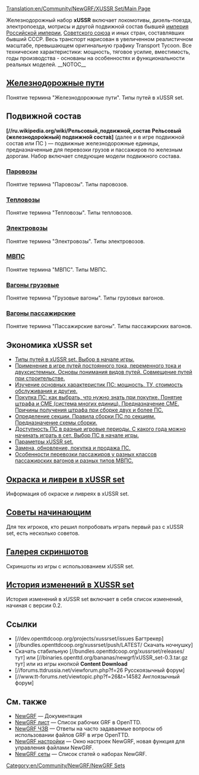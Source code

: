 [[Translation:en/Community/NewGRF/XUSSR Set/Main Page]]


{{ru/Community/NewGRF/Infobox NewGRF|setname= xUSSR Set
|screenshot=ru/Community/NewGRF/Main screenshot.png
|artist=George, Wowan, Simozzz, Ghost, Rubiroid, Engineer_Keen, Otecan, LitNik
|coder=George
|focus=Trains
|homepage=forums.ttdrussia.net/viewforum.php?f=26
|homepagename= xUSSR Set at ttdrussia.net
|copyright= защищенное
}}
Железнодорожный набор '''xUSSR''' включает локомотивы, дизель-поезда, электропоезда, мотрисы и другой подвижной состав бывшей [https://www.wikipedia.org/wiki/ru:Российская империя Российской империи], [https://www.wikipedia.org/wiki/ru:СССР Советского союза] и иных стран, составлявших бывший СССР. Весь транспорт нарисован в увеличенном реалистичном масштабе, превышающем оригинальную графику Transport Tycoon.  Все технические характеристики: мощность, тяговое усилие, вместимость, годы производства - основаны на особенностях и функциональности реальных моделей.
__NOTOC__

== [[ru/Community/NewGRF/XUSSR Set/Railway tracks|Железнодорожные пути]] ==
Понятие термина "Железнодорожные пути". Типы путей в xUSSR set.

== Подвижной состав ==
'''[//ru.wikipedia.org/wiki/Рельсовый_подвижной_состав Ре́льсовый (железнодоро́жный) подвижно́й соста́в]''' (далее и в игре подвижной состав или ПС ) — подвижные железнодорожные единицы, предназначенные для перевозки грузов и пассажиров по железным дорогам.
Набор включает следующие модели подвижного состава.
=== [[ru/Community/NewGRF/XUSSR Set/Steam|Паровозы]] ===
Понятие термина "Паровозы". Типы паровозов.

=== [[ru/Community/NewGRF/XUSSR Set/diesel locomotive|Тепловозы]] ===
Понятие термина "Тепловозы". Типы тепловозов.

=== [[ru/Community/NewGRF/XUSSR Set/Electric locomotive|Электровозы]] ===
Понятие термина "Электровозы". Типы электровозов.

=== [[ru/Community/NewGRF/XUSSR Set/DMU EMU|МВПС]] ===
Понятие термина "МВПС". Типы МВПС.

=== [[ru/Community/NewGRF/XUSSR Set/Freight wagon|Вагоны грузовые]] ===
Понятие термина "Грузовые вагоны". Типы грузовых вагонов.

=== [[ru/Community/NewGRF/XUSSR Set/Passenger wagon|Вагоны пассажирские]] ===
Понятие термина "Пассажирские вагоны". Типы пассажирских вагонов.

== Экономика xUSSR set ==
* [[ru/Community/NewGRF/XUSSR Set/Types of tracks in xUSSR set|Типы путей в xUSSR set. Выбор в начале игры.]]
* [[ru/Community/NewGRF/XUSSR Set/The application of tracks in the game|Применение в игре путей постоянного тока, переменного тока и двухсистемных. Основы понимания видов путей. Совмещение путей при строительстве.]]
* [[ru/Community/NewGRF/XUSSR Set/Main features of rolling stock|Изучение основных характеристик ПС: мощность, ТУ, стоимость обслуживания и другие.]]
* [[ru/Community/NewGRF/XUSSR Set/Buy the rolling stock|Покупка ПС: как выбрать,  что нужно знать при покупке. Понятие штрафа и СМЕ (система многих единиц). Предназначение СМЕ. Причины получения штрафа при сборке двух и более ПС.]]
* [[ru/Community/NewGRF/XUSSR Set/The concept of the term section|Определение секции. Правила сборки ПС по секциям. Предназначение схемы сборки.]]
* [[ru/Community/NewGRF/XUSSR Set/The availability of trains in different time periods|Доступность ПС в разные игровые периоды. С какого года можно начинать играть в сет. Выбор ПС в начале игры.]]
* [[ru/Community/NewGRF/XUSSR Set/The parameters of the xUSSR set.|Параметры xUSSR set.]]
* [[ru/Community/NewGRF/XUSSR Set/Replacement upgrade purchase and sale of rolling stock|Замена, обновление, покупка и продажа ПС.]]
* [[ru/Community/NewGRF/XUSSR Set/Features passenger transportation|Особенности перевозки пассажиров у разных классов пассажирских вагонов и разных типов МВПС.]]

== [[ru/Community/NewGRF/XUSSR Set/Painting and liveryes in xUSSR set|Окраска и ливреи в xUSSR set]]  ==
Информация об окраске и ливреях в xUSSR set.

== [[ru/Community/NewGRF/XUSSR Set/Tips for beginners|Советы начинающим]] ==
Для тех игроков, кто решил попробовать играть первый раз с xUSSR set, есть несколько советов.

== [[ru/Community/NewGRF/XUSSR Set/Screenshots gallery|Галерея скриншотов]] ==
Скриншоты из игры с использованием xUSSR set.

== [[ru/Community/NewGRF/XUSSR Set/Change history|История изменений в XUSSR set]] ==
История изменений в xUSSR set включает в себя список изменений, начиная с версии 0.2.

== Ссылки ==
*[//dev.openttdcoop.org/projects/xussrset/issues Багтрекер]
*[//bundles.openttdcoop.org/xussrset/push/LATEST/ Скачать ночнушку]
*Cкачать стабильную [//bundles.openttdcoop.org/xussrset/releases/ тут] или [//binaries.openttd.org/bananas/newgrf/xUSSR_set-0.3.tar.gz тут] или из игры кнопкой '''Content Download'''
* [//forums.ttdrussia.net/viewforum.php?f=26 Русскоязычный форум]
* [//www.tt-forums.net/viewtopic.php?f=26&t=14582 Англоязычный форум]

== См. также ==
* [[ru/Manual/NewGRF|NewGRF]] &mdash; Документация
* [[en/Community/NewGRF/Main Page|NewGRF лист]] &mdash; Список рабочих GRF в OpenTTD.
* [[ru/Archive/Community/ЧЗВ NewGRF|NewGRF ЧЗВ]] &mdash; Ответы на часто задаваемые вопросы об использовании файлов GRF в игре OpenTTD.
* [[ru/Manual/NewGRF#aktivirovanie-newgrfs|NewGRF настройки]] &mdash; Окно настроек NewGRF, новая функция для управления файлами NewGRF. 
* [[ru/Archive/Lists/NewGRF сеты|NewGRF сеты]] &mdash; Список статей о наборах NewGRF.

{{en/Navbox|navbar = off
|state = off      

|name  = XUSSR Set
|title = Grouped Links 

|group1 = group 1
|list1  = {{en/Nowrap begin}} Item 1 {{en/·w}} Item 2 {{en/·w}} Item 3 {{en/Nowrap end}}

|group2 = group 2
|list2  = {{en/Nowrap begin}} Item 1 {{en/·w}} Item 2 {{en/·w}} Item 3 {{en/Nowrap end}}
}}

[[Category:en/Community/NewGRF/NewGRF Sets]]